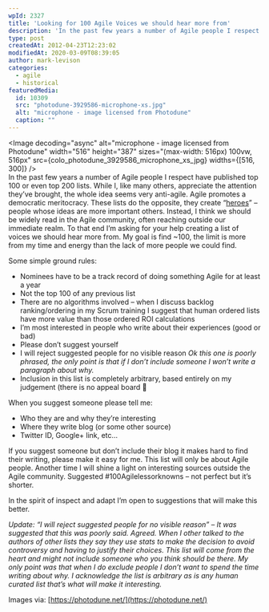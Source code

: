 ```yaml
---
wpId: 2327
title: 'Looking for 100 Agile Voices we should hear more from'
description: 'In the past few years a number of Agile people I respect have published top 100 or even top 200 lists. While I, like many others, appreciate the attention they''ve brought, the whole idea seems very anti-agile. Agile promotes a democratic meritocracy. These lists do the opposite, they create "heroes" – people whose ideas are ...'
type: post
createdAt: 2012-04-23T12:23:02
modifiedAt: 2020-03-09T08:39:05
author: mark-levison
categories:
  - agile
  - historical
featuredMedia:
  id: 10309
  src: "photodune-3929586-microphone-xs.jpg"
  alt: "microphone - image licensed from Photodune"
  caption: ""
---
```





<Image decoding="async" alt="microphone - image licensed from Photodune" width="516" height="387" sizes="(max-width: 516px) 100vw, 516px" src={colo_photodune_3929586_microphone_xs_jpg} widths={[516, 300]} />  
In the past few years a number of Agile people I respect have published top 100 or even top 200 lists. While I, like many others, appreciate the attention they’ve brought, the whole idea seems very anti-agile. Agile promotes a democratic meritocracy. These lists do the opposite, they create “[heroes](/blog/agile-gurus-or-thought-leaders.html)” – people whose ideas are more important others. Instead, I think we should be widely read in the Agile community, often reaching outside our immediate realm. To that end I’m asking for your help creating a list of voices we should hear more from. My goal is find ~100, the limit is more from my time and energy than the lack of more people we could find.

Some simple ground rules:

*   Nominees have to be a track record of doing something Agile for at least a year
*   Not the top 100 of any previous list
*   There are no algorithms involved – when I discuss backlog ranking/ordering in my Scrum training I suggest that human ordered lists have more value than those ordered ROI calculations
*   I’m most interested in people who write about their experiences (good or bad)
*   Please don’t suggest yourself
*   I will reject suggested people for no visible reason _Ok this one is poorly phrased, the only point is that if I don’t include someone I won’t write a paragraph about why._
*   Inclusion in this list is completely arbitrary, based entirely on my judgement (there is no appeal board 🙂

When you suggest someone please tell me:

*   Who they are and why they’re interesting
*   Where they write blog (or some other source)
*   Twitter ID, Google+ link, etc…

If you suggest someone but don’t include their blog it makes hard to find their writing, please make it easy for me. This list will only be about Agile people. Another time I will shine a light on interesting sources outside the Agile community. Suggested #100Agilelessorknowns – not perfect but it’s shorter.

In the spirit of inspect and adapt I’m open to suggestions that will make this better.

_Update: “I will reject suggested people for no visible reason” – It was suggested that this was poorly said. Agreed. When I other talked to the authors of other lists they say they use stats to make the decision to avoid controversy and having to justify their choices. This list will come from the heart and might not include someone who you think should be there. My only point was that when I do exclude people I don’t want to spend the time writing about why. I acknowledge the list is arbitrary as is any human curated list that’s what will make it interesting._

Images via: [https://photodune.net/](https://photodune.net/)